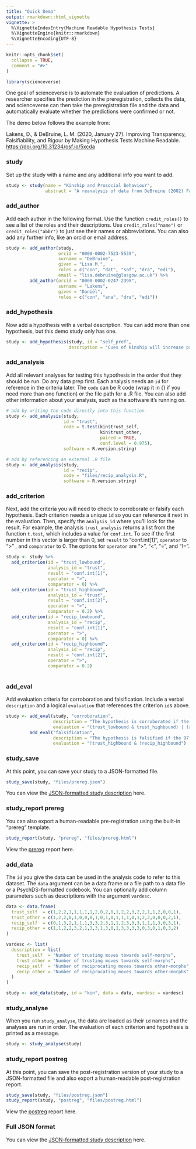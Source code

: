 ```yaml
---
title: "Quick Demo"
output: rmarkdown::html_vignette
vignette: >
  %\VignetteIndexEntry{Machine Readable Hypothesis Tests}
  %\VignetteEngine{knitr::rmarkdown}
  %\VignetteEncoding{UTF-8}
---
```


```r
knitr::opts_chunk$set(
  collapse = TRUE,
  comment = "#>"
)
```

```r
library(scienceverse)
```

One goal of scienceverse is to automate the evaluation of predictions. A researcher specifies the prediction in the preregistration, collects the data, and scienceverse can then take the preregistration file and the data and automatically evaluate whether the predictions were confirmed or not.

The demo below follows the example from: 

Lakens, D., & DeBruine, L. M. (2020, January 27). Improving Transparency, Falsifiability, and Rigour by Making Hypothesis Tests Machine Readable. <https://doi.org/10.31234/osf.io/5xcda>

### study

Set up the study with a name and any additional info you want to add.

```r
study <- study(name = "Kinship and Prosocial Behaviour",
               abstract = "A reanalysis of data from DeBruine (2002) Facial Resemblance Enhances Trust, PRSLB.")
```

### add_author

Add each author in the following format. Use the function `credit_roles()` to see a list of the roles and their descriptions. Use `credit_roles("name")` or `credit_roles("abbr")` to just see their names or abbreviations. You can also add any further info, like an orcid or email address.

```r
study <- add_author(study, 
                    orcid = "0000-0002-7523-5539",
                    surname = "DeBruine",
                    given = "Lisa M.",
                    roles = c("con", "dat", "sof", "dra", "edi"),
                    email = "lisa.debruine@glasgow.ac.uk") %>%
         add_author(orcid = "0000-0002-0247-239X",
                    surname = "Lakens",
                    given = "Daniël",
                    roles = c("con", "ana", "dra", "edi"))
```

### add_hypothesis

Now add a hypothesis with a verbal description. You can add more than one hypothesis, but this demo study only has one.

```r
study <- add_hypothesis(study, id = "self_pref",
                        description = "Cues of kinship will increase prosocial behaviour. Cues of kinship will be manipulated by morphed facial self-resemblance. Prosocial behaviour will be measured by responses in the trust game. The prediction is that the number of trusting AND/OR reciprocating moves will be greater to self morphs than to other morphs.")
```

### add_analysis

Add all relevant analyses for testing this hypothesis in the order that they should be run. Do any data prep first. Each analysis needs an `id` for reference in the criteria later. The `code` can be R code (wrap it in {} if you need more than one function) or the file path for a .R file. You can also add other information about your analysis, such as the software it's running on. 

```r
# add by writing the code directly into this function
study <- add_analysis(study,
                      id = "trust",
                      code = t.test(kin$trust_self, 
                                    kin$trust_other, 
                                    paired = TRUE, 
                                    conf.level = 0.975), 
                      software = R.version.string)

# add by referencing an external .R file
study <- add_analysis(study,
                      id = "recip",
                      code = "files/recip_analysis.R", 
                      software = R.version.string)
```

### add_criterion

Next, add the criteria you will need to check to corroborate or falsify each hypothesis. Each criterion needs a unique `id` so you can reference it next in the evaluation. Then, specify the `analysis_id` where you'll look for the result. For example, the analysis `trust_analysis` returns a list from the function `t.test`, which includes a value for `conf.int`. To see if the first number in this vector is larger than 0, set `result` to "conf.int[1]", `operator` to ">" , and `comparator` to $0$. The options for `operator` are ">", "<", "=", and "!=".

```r
study <- study %>%
  add_criterion(id = "trust_lowbound",
                analysis_id = "trust",
                result = "conf.int[1]",
                operator = ">",
                comparator = 0) %>%
  add_criterion(id = "trust_highbound",
                analysis_id = "trust",
                result = "conf.int[2]",
                operator = ">",
                comparator = 0.2) %>%
  add_criterion(id = "recip_lowbound",
                analysis_id = "recip",
                result = "conf.int[1]",
                operator = ">",
                comparator = 0) %>%
  add_criterion(id = "recip_highbound",
                analysis_id = "recip",
                result = "conf.int[2]",
                operator = ">",
                comparator = 0.2)
  
```

### add_eval

Add evaluation criteria for corroboration and falsification. Include a verbal `description` and a logical `evaluation` that references the criterion `id`s above.

```r
study <- add_eval(study, "corroboration",
                  description = "The hypothesis is corroborated if the 97.5% CI lower bound is greater than 0 and the 97.5% CI upper bound is greater than 0.2 (the SESOI) for either the trust or reciprocation moves.",
                  evaluation = "(trust_lowbound & trust_highbound) | (recip_lowbound & recip_highbound)") %>%
         add_eval("falsification",
                  description = "The hypothesis is falsified if the 97.5% CI upper bound is smaller than 0.2 (the SESOI) for both trust and reciprocation.",
                  evaluation = "!trust_highbound & !recip_highbound")
```

### study_save

At this point, you can save your study to a JSON-formatted file.

```r
study_save(study, "files/prereg.json")
```

You can view the [JSON-formatted study description](files/prereg.json) here.

### study_report prereg

You can also export a human-readable pre-registration using the built-in "prereg" template.

```r
study_report(study, "prereg", "files/prereg.html")
```

View the [prereg](files/prereg.html) report here.

### add_data

The `id` you give the data can be used in the analysis code to refer to this dataset. The `data` argument can be a data frame or a file path to a data file or a PsychDS-formatted codebook. You can optionally add column parameters such as descriptions with the argument `vardesc`. 

```r

data <- data.frame(
  trust_self  = c(1,2,2,1,1,1,1,1,2,0,2,0,1,2,2,3,2,2,1,1,2,0,0,1),
  trust_other = c(1,2,2,0,1,0,0,0,1,0,1,0,1,1,1,0,1,2,2,0,0,0,2,1),
  recip_self  = c(0,1,3,2,1,1,1,3,3,2,3,1,1,2,3,3,3,1,1,1,3,0,3,1),
  recip_other = c(1,1,2,2,3,2,1,3,3,1,3,0,1,3,3,3,3,0,3,0,1,0,3,2)
)

vardesc <- list(
  description = list(
    trust_self  = "Number of trusting moves towards self-morphs",
    trust_other = "Number of trusting moves towards self-morphs",
    recip_self  = "Number of reciprocating moves towards other-morphs",
    recip_other = "Number of reciprocating moves towards other-morphs"
  )
)

study <- add_data(study, id = "kin", data = data, vardesc = vardesc)

```

### study_analyse

When you run `study_analyse`, the data are loaded as their `id` names and the analyses are run in order. The evaluation of each criterion and hypothesis is printed as a message.

```r
study <- study_analyse(study)
```


### study_report postreg

At this point, you can save the post-registration version of your study to a JSON-formatted file and also export a human-readable post-registration report.

```r
study_save(study, "files/postreg.json")
study_report(study, "postreg", "files/postreg.html")
```

View the [postreg](files/postreg.html) report here.

### Full JSON format

You can view the [JSON-formatted study description](files/postreg.json) here.

